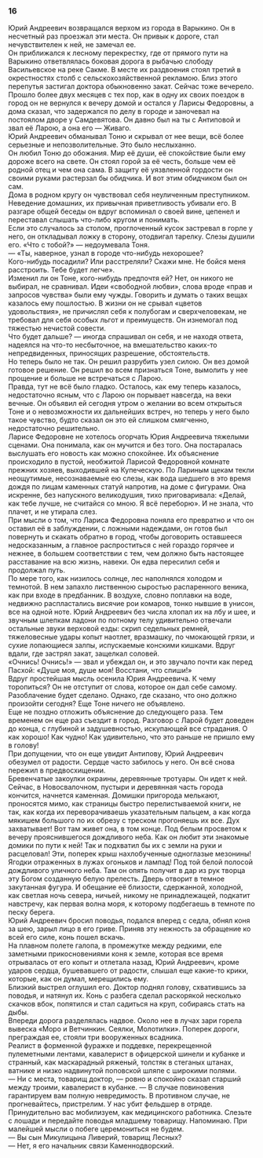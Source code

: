 ### 16 {-}

Юрий Андреевич возвращался верхом из города в Варыкино. Он в несчетный раз проезжал эти места. Он привык к дороге, стал нечувствителен к ней, не замечал ее.<br/> Он приближался к лесному перекрестку, где от прямого пути на Варыкино ответвлялась боковая дорога в рыбачью слободу Васильевское на реке Сакме. В месте их раздвоения стоял третий в окрестностях столб с сельскохозяйственной рекламою. Близ этого перепутья застигал доктора обыкновенно закат. Сейчас тоже вечерело.<br/> Прошло более двух месяцев с тех пор, как в одну их своих поездок в город он не вернулся к вечеру домой и остался у Ларисы Федоровны, а дома сказал, что задержался по делу в городе и заночевал на постоялом дворе у Самдевятова. Он давно был на ты с Антиповой и звал её Ларою, а она его — Живаго.<br/> Юрий Андреевич обманывал Тоню и скрывал от нее вещи, всё более серьезные и непозволительные. Это было неслыханно.<br/> Он любил Тоню до обожания. Мир её души, её спокойствие были ему дороже всего на свете. Он стоял горой за её честь, больше чем её родной отец и чем она сама. В защиту её уязвленной гордости он своими руками растерзал бы обидчика. И вот этим обидчиком был он сам.<br/> Дома в родном кругу он чувствовал себя неуличенным преступником. Неведение домашних, их привычная приветливость убивали его. В разгаре общей беседы он вдруг вспоминал о своей вине, цепенел и переставал слышать что-либо кругом и понимать.<br/> Если это случалось за столом, проглоченный кусок застревал в горле у него, он откладывал ложку в сторону, отодвигал тарелку. Слезы душили его. «Что с тобой?» — недоумевала Тоня.<br/> — «Ты, наверное, узнал в городе что-нибудь нехорошее?<br/> Кого-нибудь посадили? Или расстреляли? Скажи мне. Не бойся меня расстроить. Тебе будет легче».<br/> Изменил ли он Тоне, кого-нибудь предпочтя ей? Нет, он никого не выбирал, не сравнивал. Идеи «свободной любви», слова вроде «прав и запросов чувства» были ему чужды. Говорить и думать о таких вещах казалось ему пошлостью. В жизни он не срывал «цветов удовольствия», не причислял себя к полубогам и сверхчеловекам, не требовал для себя особых льгот и преимуществ. Он изнемогал под тяжестью нечистой совести.<br/> Что будет дальше? — иногда спрашивал он себя, и не находя ответа, надеялся на что-то несбыточное, на вмешательство каких-то непредвиденных, приносящих разрешение, обстоятельств.<br/> Но теперь было не так. Он решил разрубить узел силою. Он вез домой готовое решение. Он решил во всем признаться Тоне, вымолить у нее прощение и больше не встречаться с Ларою.<br/> Правда, тут не всё было гладко. Осталось, как ему теперь казалось, недостаточно ясным, что с Ларою он порывает навсегда, на веки вечные. Он объявил ей сегодня утром о желании во всем открыться Тоне и о невозможности их дальнейших встреч, но теперь у него было такое чувство, будто сказал он это ей слишком смягченно, недостаточно решительно.<br/> Ларисе Федоровне не хотелось огорчать Юрия Андреевича тяжелыми сценами. Она понимала, как он мучится и без того. Она постаралась выслушать его новость как можно спокойнее. Их объяснение происходило в пустой, необжитой Ларисой Федоровной комнате прежних хозяев, выходившей на Купеческую. По Лариным щекам текли неощутимые, несознаваемые ею слезы, как вода шедшего в это время дождя по лицам каменных статуй напротив, на доме с фигурами. Она искренне, без напускного великодушия, тихо приговаривала: «Делай, как тебе лучше, не считайся со мною. Я всё переборю». И не знала, что плачет, и не утирала слез.<br/> При мысли о том, что Лариса Федоровна поняла его превратно и что он оставил её в заблуждении, с ложными надеждами, он готов был повернуть и скакать обратно в город, чтобы договорить оставшееся недосказанным, а главное распроститься с ней гораздо горячее и нежнее, в большем соответствии с тем, чем должно быть настоящее расставание на всю жизнь, навеки. Он едва пересилил себя и продолжал путь.<br/> По мере того, как низилось солнце, лес наполнялся холодом и темнотой. В нем запахло лиственною сыростью распаренного веника, как при входе в предбанник. В воздухе, словно поплавки на воде, недвижно распластались висячие рои комаров, тонко нывшие в унисон, все на одной ноте. Юрий Андреевич без числа хлопал их на лбу и шее, и звучным шлепкам ладони по потному телу удивительно отвечали остальные звуки верховой езды: скрип седельных ремней, тяжеловесные удары копыт наотлет, вразмашку, по чмокающей грязи, и сухие лопающиеся залпы, испускаемые конскими кишками. Вдруг вдали, где застрял закат, защелкал соловей.<br/> «Очнись! Очнись!» — звал и убеждал он, и это звучало почти как перед Пасхой: «Душе моя, душе моя! Восстани, что спиши!»<br/> Вдруг простейшая мысль осенила Юрия Андреевича. К чему торопиться? Он не отступит от слова, которое он дал себе самому. Разоблачение будет сделано. Однако, где сказано, что оно должно произойти сегодня? Еще Тоне ничего не объявлено.<br/> Еще не поздно отложить объяснение до следующего раза. Тем временем он еще раз съездит в город. Разговор с Ларой будет доведен до конца, с глубиной и задушевностью, искупающей все страдания. О как хорошо! Как чудно! Как удивительно, что это раньше не пришло ему в голову!<br/> При допущении, что он еще увидит Антипову, Юрий Андреевич обезумел от радости. Сердце часто забилось у него. Он всё снова пережил в предвосхищении.<br/> Бревенчатые закоулки окраины, деревянные тротуары. Он идет к ней. Сейчас, в Новосвалочном, пустыри и деревянная часть города кончится, начнется каменная. Домишки пригорода мелькают, проносятся мимо, как страницы быстро перелистываемой книги, не так, как когда их переворачиваешь указательным пальцем, а как когда мякишем большого по их обрезу с треском прогоняешь их все. Дух захватывает! Вот там живет она, в том конце. Под белым просветом к вечеру прояснившегося дождливого неба. Как он любит эти знакомые домики по пути к ней! Так и подхватил бы их с земли на руки и расцеловал! Эти, поперек крыш нахлобученные одноглазые мезонины! Ягодки отраженных в лужах огоньков и лампад! Под той белой полосой дождливого уличного неба. Там он опять получит в дар из рук творца эту Богом созданную белую прелесть. Дверь отворит в темное закутанная фугура. И обещание её близости, сдержанной, холодной, как светлая ночь севера, ничьей, никому не принадлежащей, подкатит навстречу, как первая волна моря, к которому подбегаешь в темноте по песку берега.<br/> Юрий Андреевич бросил поводья, подался вперед с седла, обнял коня за шею, зарыл лицо в его гриве. Приняв эту нежность за обращение ко всей его силе, конь пошел вскачь.<br/> На плавном полете галопа, в промежутке между редкими, еле заметными прикосновениями коня к земле, которая все время отрывалась от его копыт и отлетала назад, Юрий Андреевич, кроме ударов сердца, бушевавшего от радости, слышал еще какие-то крики, которые, как он думал, мерещились ему.<br/> Близкий выстрел оглушил его. Доктор поднял голову, схватившись за поводья, и натянул их. Конь с разбега сделал раскорякой несколько скачков вбок, попятился и стал садиться на круп, собираясь стать на дыбы.<br/> Впереди дорога разделялась надвое. Около нее в лучах зари горела вывеска «Моро и Ветчинкин. Сеялки, Молотилки». Поперек дороги, преграждая ее, стояли три вооруженных всадника.<br/> Реалист в форменной фуражке и поддевке, перекрещенной пулеметными лентами, кавалерист в офицерской шинели и кубанке и странный, как маскарадный ряженый, толстяк в стеганых штанах, ватнике и низко надвинутой поповской шляпе с широкими полями.<br/> — Ни с места, товарищ доктор, — ровно и спокойно сказал старший между троими, кавалерист в кубанке. — В случае повиновения гарантируем вам полную невредимость. В противном случае, не прогневайтесь, пристрелим. У нас убит фельдшер в отряде. Принудительно вас мобилизуем, как медицинского работника. Слезьте с лошади и передайте поводья младшему товарищу. Напоминаю. При малейшей мысли о побеге церемониться не будем.<br/> — Вы сын Микулицына Ливерий, товарищ Лесных?<br/> — Нет, я его начальник связи Каменнодворский.

